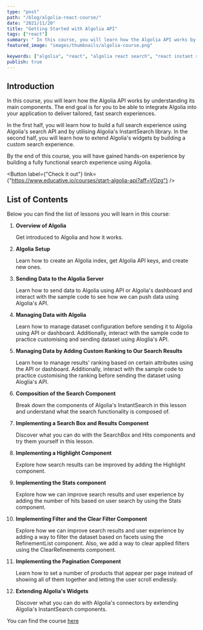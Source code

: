 ```yaml
---
type: "post"
path: "/blog/algolia-react-course/"
date: "2021/11/20"
title: "Getting Started with Algolia API"
tags: ["react"]
summary: " In this course, you will learn how the Algolia API works by understanding its main components."
featured_image: "images/thumbnails/algolia-course.png"

keywords: ["algolia", "react", "algolia react search", "react instant search"]
publish: true
---
```



## Introduction

In this course, you will learn how the Algolia API works by understanding its main components. The end goal is for you to be able to integrate Algolia into your application to deliver tailored, fast search experiences.

In the first half, you will learn how to build a full search experience using Algolia's search API and by utilising Algolia's InstantSearch library. In the second half, you will learn how to extend Algolia's widgets by building a custom search experience.

By the end of this course, you will have gained hands-on experience by building a fully functional search experience using Algolia.

<Button
  label={"Check it out"}
  link={"https://www.educative.io/courses/start-algolia-api?aff=VOzg"}
/>

## List of Contents

Below you can find the list of lessons you will learn in this course:

1.  **Overview of Algolia**

    Get introduced to Algolia and how it works.

2.  **Algolia Setup**

    Learn how to create an Algolia index, get Algolia API keys, and create new ones.

3.  **Sending Data to the Algolia Server**

    Learn how to send data to Algolia using API or Algolia's dashboard and interact with the sample code to see how we can push data using Algolia's API.

4.  **Managing Data with Algolia**

    Learn how to manage dataset configuration before sending it to Algolia using API or dashboard. Additionally, interact with the sample code to practice customising and sending dataset using Aloglia's API.

5.  **Managing Data by Adding Custom Ranking to Our Search Results**

    Learn how to manage results' ranking based on certain attributes using the API or dashboard. Additionally, interact with the sample code to practice customising the ranking before sending the dataset using Aloglia's API.

6.  **Composition of the Search Component**

    Break down the components of Algolia's InstantSearch in this lesson and understand what the search functionality is composed of.

7.  **Implementing a Search Box and Results Component**

    Discover what you can do with the SearchBox and Hits components and try them yourself in this lesson.

8.  **Implementing a Highlight Component**

    Explore how search results can be improved by adding the Highlight component.

9.  **Implementing the Stats component**

    Explore how we can improve search results and user experience by adding the number of hits based on user search by using the Stats component.

10. **Implementing Filter and the Clear Filter Component**

    Explore how we can improve search results and user experience by adding a way to filter the dataset based on facets using the RefinementList component. Also, we add a way to clear applied filters using the ClearRefinements component.

11. **Implementing the Pagination Component**

    Learn how to set a number of products that appear per page instead of showing all of them together and letting the user scroll endlessly.

12. **Extending Algolia's Widgets**

    Discover what you can do with Algolia's connectors by extending Algolia's InstantSearch components.

You can find the course [here](/courses/)
